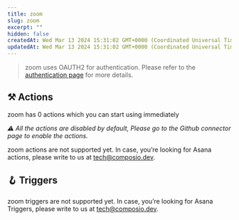 ```yaml
---
title: zoom
slug: zoom
excerpt: ""
hidden: false
createdAt: Wed Mar 13 2024 15:31:02 GMT+0000 (Coordinated Universal Time)
updatedAt: Wed Mar 13 2024 15:31:02 GMT+0000 (Coordinated Universal Time)
---
```


> zoom uses OAUTH2 for authentication. Please refer to the [authentication page](/docs/authentication) for more details.





## ⚒️ Actions

zoom has 0 actions which you can start using immediately

 _⚠️ All the actions are disabled by default, Please go to the Github connector page to enable the actions._

zoom actions are not supported yet. In case, you’re looking for Asana actions, please write to us at tech@composio.dev.

## 🪝 Triggers

zoom triggers are not supported yet. In case, you’re looking for Asana Triggers, please write to us at tech@composio.dev.
